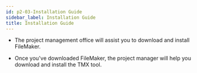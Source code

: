 ```yaml
---
id: p2-03-Installation Guide
sidebar_label: Installation Guide
title: Installation Guide
---
```


- The project management office will assist you to download and install FileMaker. 

- Once you've downloaded FileMaker, the project manager will help you download and install the TMX tool.
